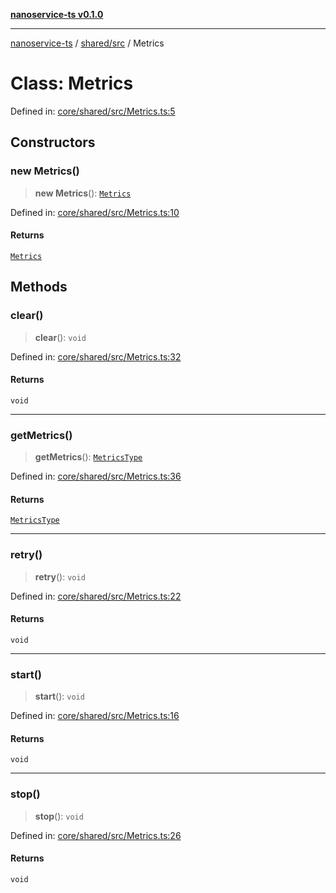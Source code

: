 [**nanoservice-ts v0.1.0**](/docs/ref/README)

***

[nanoservice-ts](/docs/ref/README) / [shared/src](/docs/ref/shared/src/README) / Metrics

# Class: Metrics

Defined in: [core/shared/src/Metrics.ts:5](https://github.com/deskree-inc/nanoservice-ts/blob/3ff7c6796e400e5bcd826090854040c1559068d4/core/shared/src/Metrics.ts#L5)

## Constructors

### new Metrics()

> **new Metrics**(): [`Metrics`](/docs/ref/shared/src/classes/Metrics)

Defined in: [core/shared/src/Metrics.ts:10](https://github.com/deskree-inc/nanoservice-ts/blob/3ff7c6796e400e5bcd826090854040c1559068d4/core/shared/src/Metrics.ts#L10)

#### Returns

[`Metrics`](/docs/ref/shared/src/classes/Metrics)

## Methods

### clear()

> **clear**(): `void`

Defined in: [core/shared/src/Metrics.ts:32](https://github.com/deskree-inc/nanoservice-ts/blob/3ff7c6796e400e5bcd826090854040c1559068d4/core/shared/src/Metrics.ts#L32)

#### Returns

`void`

***

### getMetrics()

> **getMetrics**(): [`MetricsType`](/docs/ref/shared/src/type-aliases/MetricsType)

Defined in: [core/shared/src/Metrics.ts:36](https://github.com/deskree-inc/nanoservice-ts/blob/3ff7c6796e400e5bcd826090854040c1559068d4/core/shared/src/Metrics.ts#L36)

#### Returns

[`MetricsType`](/docs/ref/shared/src/type-aliases/MetricsType)

***

### retry()

> **retry**(): `void`

Defined in: [core/shared/src/Metrics.ts:22](https://github.com/deskree-inc/nanoservice-ts/blob/3ff7c6796e400e5bcd826090854040c1559068d4/core/shared/src/Metrics.ts#L22)

#### Returns

`void`

***

### start()

> **start**(): `void`

Defined in: [core/shared/src/Metrics.ts:16](https://github.com/deskree-inc/nanoservice-ts/blob/3ff7c6796e400e5bcd826090854040c1559068d4/core/shared/src/Metrics.ts#L16)

#### Returns

`void`

***

### stop()

> **stop**(): `void`

Defined in: [core/shared/src/Metrics.ts:26](https://github.com/deskree-inc/nanoservice-ts/blob/3ff7c6796e400e5bcd826090854040c1559068d4/core/shared/src/Metrics.ts#L26)

#### Returns

`void`
